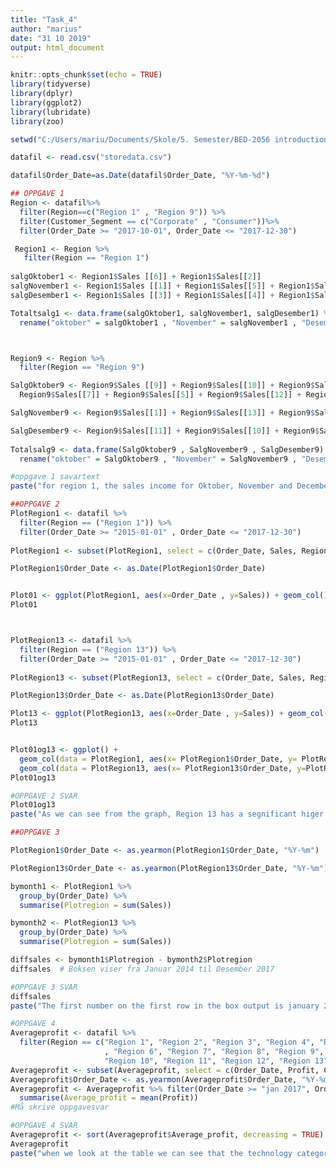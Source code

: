 ---
title: "Task_4"
author: "marius"
date: "31 10 2019"
output: html_document
---

```{r setup, include=FALSE}
knitr::opts_chunk$set(echo = TRUE)
library(tidyverse)
library(dplyr)
library(ggplot2)
library(lubridate)
library(zoo)
```

```{r include=FALSE}
setwd("C:/Users/mariu/Documents/Skole/5. Semester/BED-2056 introduction to dataciense/Arbeidskrav/Task_4")

datafil <- read.csv("storedata.csv")

datafil$Order_Date=as.Date(datafil$Order_Date, "%Y-%m-%d")

```

```{r include=FALSE}
## OPPGAVE 1
Region <- datafil%>%
  filter(Region==c("Region 1" , "Region 9")) %>%
  filter(Customer_Segment == c("Corporate" , "Consumer"))%>%
  filter(Order_Date >= "2017-10-01", Order_Date <= "2017-12-30")

 Region1 <- Region %>%
   filter(Region == "Region 1")
 
salgOktober1 <- Region1$Sales [[6]] + Region1$Sales[[2]]
salgNovember1 <- Region1$Sales [[1]] + Region1$Sales[[5]] + Region1$Sales[[8]]
salgDesember1 <- Region1$Sales [[3]] + Region1$Sales[[4]] + Region1$Sales [[7]]

Totaltsalg1 <- data.frame(salgOktober1, salgNovember1, salgDesember1) %>%
  rename("oktober" = salgOktober1 , "November" = salgNovember1 , "Desember" = salgDesember1)



Region9 <- Region %>%
  filter(Region == "Region 9")

SalgOktober9 <- Region9$Sales [[9]] + Region9$Sales[[10]] + Region9$Sales[[4]] +
  Region9$Sales[[7]] + Region9$Sales[[5]] + Region9$Sales[[12]] + Region9$Sales[[3]]

SalgNovember9 <- Region9$Sales[[1]] + Region9$Sales[[13]] + Region9$Sales[[8]]

SalgDesember9 <- Region9$Sales[[11]] + Region9$Sales[[10]] + Region9$Sales[[2]] + Region9$Sales[[6]]
  
Totalsalg9 <- data.frame(SalgOktober9 , SalgNovember9 , SalgDesember9) %>%
  rename("oktober" = SalgOktober9 , "November" = SalgNovember9 , "Desember" = SalgDesember9)


```

```{r}
#oppgave 1 savartext
paste("for region 1, the sales income for Oktober, November and December has been the following", salgOktober1, salgNovember1, salgDesember1,"For Region 9 it has been the following income", SalgOktober9, SalgNovember9, SalgDesember9, "for the past three months")

```

```{r include=FALSE}
##OPPGAVE 2
PlotRegion1 <- datafil %>%
  filter(Region == ("Region 1")) %>%
  filter(Order_Date >= "2015-01-01" , Order_Date <= "2017-12-30")
  
PlotRegion1 <- subset(PlotRegion1, select = c(Order_Date, Sales, Region))

PlotRegion1$Order_Date <- as.Date(PlotRegion1$Order_Date)


Plot01 <- ggplot(PlotRegion1, aes(x=Order_Date , y=Sales)) + geom_col()
Plot01



PlotRegion13 <- datafil %>%
  filter(Region == ("Region 13")) %>%
  filter(Order_Date >= "2015-01-01" , Order_Date <= "2017-12-30")
  
PlotRegion13 <- subset(PlotRegion13, select = c(Order_Date, Sales, Region))

PlotRegion13$Order_Date <- as.Date(PlotRegion13$Order_Date)

Plot13 <- ggplot(PlotRegion13, aes(x=Order_Date , y=Sales)) + geom_col()
Plot13


Plot01og13 <- ggplot() +
  geom_col(data = PlotRegion1, aes(x= PlotRegion1$Order_Date, y= PlotRegion1$Sales, color=PlotRegion1$Region)) +
  geom_col(data = PlotRegion13, aes(x= PlotRegion13$Order_Date, y=PlotRegion13$Sales, color=PlotRegion13$Region))
Plot01og13
```

```{r}
#OPPGAVE 2 SVAR
Plot01og13
paste("As we can see from the graph, Region 13 has a segnificant higer sales income all thru the three years.")
```

```{r include=FALSE}
##OPPGAVE 3

PlotRegion1$Order_Date <- as.yearmon(PlotRegion1$Order_Date, "%Y-%m") 

PlotRegion13$Order_Date <- as.yearmon(PlotRegion13$Order_Date, "%Y-%m")

bymonth1 <- PlotRegion1 %>%
  group_by(Order_Date) %>%
  summarise(Plotregion = sum(Sales))

bymonth2 <- PlotRegion13 %>%
  group_by(Order_Date) %>%
  summarise(Plotregion = sum(Sales))

diffsales <- bymonth1$Plotregion - bymonth2$Plotregion
diffsales  # Boksen viser fra Januar 2014 til Desember 2017
```

```{r}
#OPPGAVE 3 SVAR
diffsales
paste("The first number on the first row in the box output is january 2014, witch means that the last number on the last row is desember 2017. This makes it easy to identify whitch month that Region 13 had higer sales thant Region 1. ")
```


```{r include=FALSE}
#OPPGAVE 4
Averageprofit <- datafil %>%
  filter(Region == c("Region 1", "Region 2", "Region 3", "Region 4", "Region 5"
                     , "Region 6", "Region 7", "Region 8", "Region 9", 
                     "Region 10", "Region 11", "Region 12", "Region 13"))
Averageprofit <- subset(Averageprofit, select = c(Order_Date, Profit, Customer_Segment, Product_Category, Region))
Averageprofit$Order_Date <- as.yearmon(Averageprofit$Order_Date, "%Y-%m")
Averageprofit <- Averageprofit %>% filter(Order_Date >= "jan 2017", Order_Date <= "des 2017")%>% group_by(Customer_Segment, Product_Category, Region) %>%
  summarise(Average_profit = mean(Profit))
#Må skrive oppgavesvar
```

```{r}
#OPPGAVE 4 SVAR
Averageprofit <- sort(Averageprofit$Average_profit, decreasing = TRUE)
Averageprofit
paste("when we look at the table we can see that the technology category in region 2 has the highest average profit.")
```



